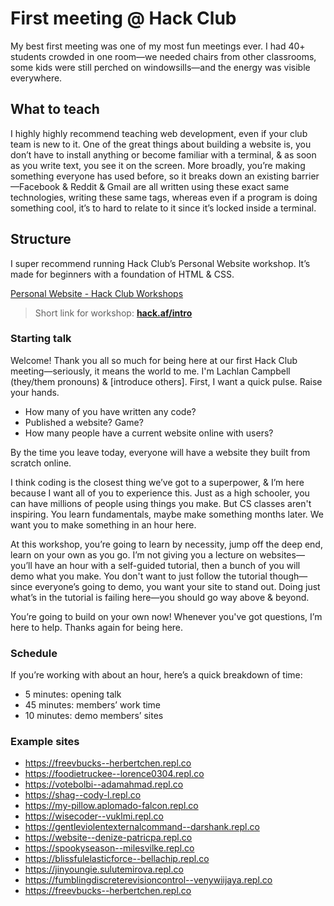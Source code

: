 
# First meeting @ Hack Club

My best first meeting was one of my most fun meetings ever. I had 40+ students crowded in one room—we needed chairs from other classrooms, some kids were still perched on windowsills—and the energy was visible everywhere.

## What to teach

I highly highly recommend teaching web development, even if your club team is new to it. One of the great things about building a website is, you don’t have to install anything or become familiar with a terminal, & as soon as you write text, you see it on the screen. More broadly, you’re making something everyone has used before, so it breaks down an existing barrier—Facebook & Reddit & Gmail are all written using these exact same technologies, writing these same tags, whereas even if a program is doing something cool, it’s to hard to relate to it since it’s locked inside a terminal.

## Structure

I super recommend running Hack Club’s Personal Website workshop. It’s made for beginners with a foundation of HTML & CSS.

[Personal Website - Hack Club Workshops](https://hack.af/intro)

> Short link for workshop: [**hack.af/intro**](https://hack.af/intro)

### Starting talk

Welcome! Thank you all so much for being here at our first Hack Club meeting—seriously, it means the world to me. I'm Lachlan Campbell (they/them pronouns) & [introduce others]. First, I want a quick pulse. Raise your hands.

- How many of you have written any code?
- Published a website? Game?
- How many people have a current website online with users?

By the time you leave today, everyone will have a website they built from scratch online.

I think coding is the closest thing we’ve got to a superpower, & I’m here because I want all of you to experience this. Just as a high schooler, you can have millions of people using things you make. But CS classes aren't inspiring. You learn fundamentals, maybe make something months later. We want you to make something in an hour here.

At this workshop, you’re going to learn by necessity, jump off the deep end, learn on your own as you go. I’m not giving you a lecture on websites—you’ll have an hour with a self-guided tutorial, then a bunch of you will demo what you make. You don't want to just follow the tutorial though—since everyone’s going to demo, you want your site to stand out. Doing just what’s in the tutorial is failing here—you should go way above & beyond.

You’re going to build on your own now! Whenever you've got questions, I’m here to help. Thanks again for being here.

### Schedule

If you’re working with about an hour, here’s a quick breakdown of time:

* 5 minutes: opening talk
* 45 minutes: members’ work time
* 10 minutes: demo members’ sites

### Example sites

<List>

* https://freevbucks--herbertchen.repl.co
* https://foodietruckee--lorence0304.repl.co
* https://votebolbi--adamahmad.repl.co
* https://shag--cody-l.repl.co
* https://my-pillow.aplomado-falcon.repl.co
* https://wisecoder--vuklmi.repl.co
* https://gentleviolentexternalcommand--darshank.repl.co
* https://website--denize-patricpa.repl.co
* https://spookyseason--milesvilke.repl.co
* https://blissfulelasticforce--bellachip.repl.co
* https://jinyoungie.sulutemirova.repl.co
* https://fumblingdiscreterevisioncontrol--venywiijaya.repl.co
* https://freevbucks--herbertchen.repl.co

</List>
